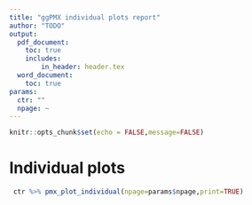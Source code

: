 ```yaml
---
title: "ggPMX individual plots report"
author: "TODO"
output: 
  pdf_document:
    toc: true
    includes:
        in_header: header.tex 
  word_document:
    toc: true
params:
  ctr: ""
  npage: ~
---
```


```r
knitr::opts_chunk$set(echo = FALSE,message=FALSE)

```


# Individual plots


```r
 ctr %>% pmx_plot_individual(npage=params$npage,print=TRUE)
```


